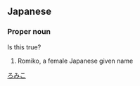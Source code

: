 {{rfv}}
==Japanese==
{{ja-kanjitab|蕗|実|子}}

===Proper noun===
{{ja-pos|proper|ろみこ}} Is this true?
# Romiko, a female Japanese given name

[[Category:Japanese female given names|ろみこ]]